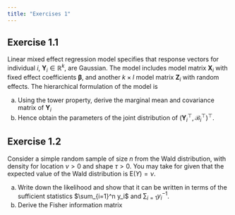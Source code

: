 ```yaml
---
title: "Exercises 1"
---
```


## Exercise 1.1

Linear mixed effect regression model specifies that response vectors for individual $i$, $\boldsymbol{Y}_i \in \mathbb{R}^k$, are Gaussian. The model includes model matrix $\mathbf{X}_i$ with fixed effect coefficients $\boldsymbol{\beta}$, and another $k\times l$ model matrix  $\mathbf{Z}_i$ with random effects. The hierarchical formulation of the model is
\begin{align*}
\boldsymbol{Y}_i \mid \mathcal{B}_i=\boldsymbol{b}_i &\sim \mathsf{Gauss}_k(\mathbf{X}_i\boldsymbol{\beta} + \mathbf{Z}_i\boldsymbol{b}_i, \sigma^2 \mathbf{I}_k) \\
\mathcal{B}_i & \sim \mathsf{Gauss}_l(\boldsymbol{0}_k, \boldsymbol{\Omega})
\end{align*}


a. Using the tower property, derive the marginal mean and covariance matrix of $\boldsymbol{Y}_i$
b. Hence obtain the parameters of the joint distribution of $(\boldsymbol{Y}_i^\top, \mathcal{B}_i^\top)^\top$.

## Exercise 1.2

Consider a simple random sample of size $n$ from the Wald distribution, with density
\begin{align*}
f(y; \nu, \lambda) = \left(\frac{\lambda}{2\pi y^{3}}\right)^{1/2} \exp\left\{ - \frac{\lambda (y-\nu)^2}{2\nu^2y}\right\}, \qquad y > 0.
\end{align*}
for location $\nu >0$ and shape $\tau>0$. You may take for given that the expected value of the Wald distribution is $\mathsf{E}(Y) = \nu$.


a. Write down the likelihood and show that it can be written in terms of the sufficient statistics $\sum_{i=1}^n y_i$ and $\sum_{i=1} y_i^{-1}$.
b. Derive the Fisher information matrix



<!--
The ratio-of-uniform method, implemented in the [`rust` **R** package](https://paulnorthrop.github.io/rust/index.html), can be used to simulate independent draws from an unnormalized density function assuming the latter is bounded after use of a Box--Cox transformation.

```r
#| eval: false
#| echo: true
set.seed(80601)
data(waiting, package = "hecbayes")
nobs <- length(waiting) # number of observations
ybar <- mean(waiting)   # average waiting time
B <- 1000L  # number of draws
# Un-normalized log posterior: scaled log likelihood + log prior
upost <- function(x){
  dgamma(x = x, shape = nobs + 1L, rate = nobs*ybar, log = TRUE) +
    log(2) + dt(x = x, df = 1, log = TRUE)}
post_samp <- rust::ru(logf = upost,
                      n = B,
                      d = 1,  # dimension of parameter (scalar)
                      init = nobs/ybar)$sim_vals # initial value of mode
```


Estimate using the Monte Carlo sample:

1. the probability that the waiting time is between 20 and 40 seconds
2. the average waiting time
3. the standard deviation of the waiting time

-->

